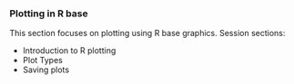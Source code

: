 ###  Plotting in R base

This section focuses on plotting using R base graphics.
Session sections:

* Introduction to R plotting
* Plot Types
* Saving plots